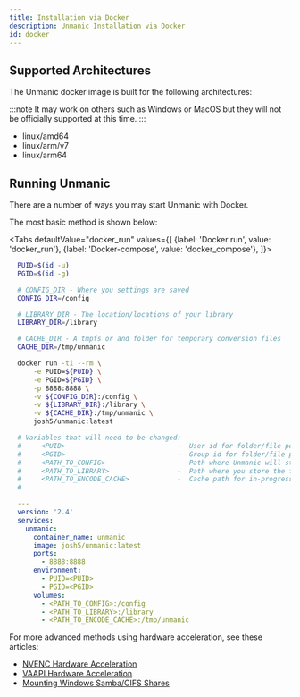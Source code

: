 ```yaml
---
title: Installation via Docker
description: Unmanic Installation via Docker
id: docker
---
```


## Supported Architectures

The Unmanic docker image is built for the following architectures:

:::note
It may work on others such as Windows or MacOS but they will not be officially supported at this time.
:::

* linux/amd64
* linux/arm/v7
* linux/arm64


## Running Unmanic

There are a number of ways you may start Unmanic with Docker.

The most basic method is shown below:


<Tabs
  defaultValue="docker_run"
  values={[
    {label: 'Docker run', value: 'docker_run'},
    {label: 'Docker-compose', value: 'docker_compose'},
  ]}>
  <TabItem value="docker_run">

  ```bash
    PUID=$(id -u)
    PGID=$(id -g)

    # CONFIG_DIR - Where you settings are saved
    CONFIG_DIR=/config

    # LIBRARY_DIR - The location/locations of your library
    LIBRARY_DIR=/library

    # CACHE_DIR - A tmpfs or and folder for temporary conversion files
    CACHE_DIR=/tmp/unmanic

    docker run -ti --rm \
        -e PUID=${PUID} \
        -e PGID=${PGID} \
        -p 8888:8888 \
        -v ${CONFIG_DIR}:/config \
        -v ${LIBRARY_DIR}:/library \
        -v ${CACHE_DIR}:/tmp/unmanic \
        josh5/unmanic:latest
  ```

  </TabItem>
  <TabItem value="docker_compose">

  ```yaml
    # Variables that will need to be changed:
    #     <PUID>                            -  User id for folder/file permissions
    #     <PGID>                            -  Group id for folder/file permissions
    #     <PATH_TO_CONFIG>                  -  Path where Unmanic will store config files
    #     <PATH_TO_LIBRARY>                 -  Path where you store the files that Unmanic will scan
    #     <PATH_TO_ENCODE_CACHE>            -  Cache path for in-progress encoding tasks
    #

    ---
    version: '2.4'
    services:
      unmanic:
        container_name: unmanic
        image: josh5/unmanic:latest
        ports:
          - 8888:8888
        environment:
          - PUID=<PUID>
          - PGID=<PGID>
        volumes:
          - <PATH_TO_CONFIG>:/config
          - <PATH_TO_LIBRARY>:/library
          - <PATH_TO_ENCODE_CACHE>:/tmp/unmanic
  ```

  </TabItem>
</Tabs>

For more advanced methods using hardware acceleration, see these articles:

* [NVENC Hardware Acceleration](/docs/advanced/hardware_accelerated_encoding_nvenc)
* [VAAPI Hardware Acceleration](/docs/advanced/hardware_accelerated_encoding_vaapi)
* [Mounting Windows Samba/CIFS Shares](/docs/advanced/docker_compose_cifs_mounts)

